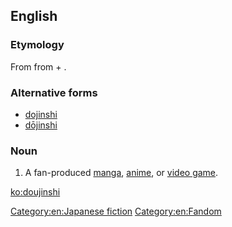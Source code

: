 ==English==
{{wikipedia|Dōjinshi}}

===Etymology===
From {{etyl|ja|en}} {{term|同人誌|tr=dōjinshi||fan-produced manga or essay booklets|lang=ja}} from {{term|同人|tr=dōjin||a group for the same interest|lang=ja}} + {{term|誌|tr=shi||a magazine or a pamphlet|lang=ja}}.

===Alternative forms===
* [[dojinshi]]
* [[dōjinshi]]

===Noun===
{{en-noun|2=-|pl=doujinshi|pl2=doujinshis}}

# {{context|anime|manga|video games|lang=en}} A fan-produced [[manga]], [[anime]], or [[video game]].

[[Category:en:Japanese fiction]]
[[Category:en:Fandom]]

[[ko:doujinshi]]